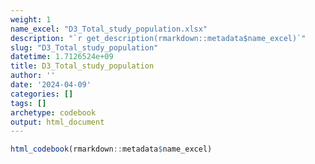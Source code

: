 ```yaml
---
weight: 1
name_excel: "D3_Total_study_population.xlsx"
description: "`r get_description(rmarkdown::metadata$name_excel)`"
slug: "D3_Total_study_population"
datetime: 1.7126524e+09
title: D3_Total_study_population
author: ''
date: '2024-04-09'
categories: []
tags: []
archetype: codebook
output: html_document
---
```


```r
html_codebook(rmarkdown::metadata$name_excel)
```
